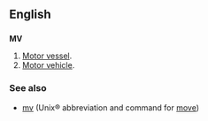 ==English==

==={{Abbreviation}}===
'''MV'''
# [[Motor vessel]].
# [[Motor vehicle]].

===See also===
*[[mv]] (Unix&reg; abbreviation and command for [[move]])